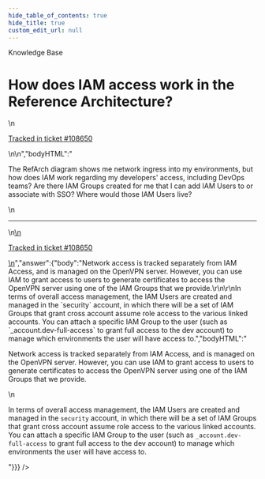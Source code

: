 ```yaml
---
hide_table_of_contents: true
hide_title: true
custom_edit_url: null
---
```



<CenterLayout>
<span class="title">Knowledge Base</span>
<h1>How does IAM access work in the Reference Architecture?</h1>
<GitHub json={{"id":"D_kwDOF8slf84APnaD","number":427,"author":{"login":"iangrunt"},"title":"How does IAM access work in the Reference Architecture?","body":"\nThe RefArch diagram shows me network ingress into my environments, but how does IAM work regarding my developers' access, including DevOps teams? Are there IAM Groups created for me that I can add IAM Users to or associate with SSO? Where would those IAM Users live?\n\n---\n\n<ins datetime=\"2022-05-23T18:37:26Z\">\n  <p><a href=\"https://support.gruntwork.io/hc/requests/108650\">Tracked in ticket #108650</a></p>\n</ins>\n","bodyHTML":"<p dir=\"auto\">The RefArch diagram shows me network ingress into my environments, but how does IAM work regarding my developers' access, including DevOps teams? Are there IAM Groups created for me that I can add IAM Users to or associate with SSO? Where would those IAM Users live?</p>\n<hr>\n<ins datetime=\"2022-05-23T18:37:26Z\">\n  <p dir=\"auto\"><a href=\"https://support.gruntwork.io/hc/requests/108650\" rel=\"nofollow\">Tracked in ticket #108650</a></p>\n</ins>","answer":{"body":"Network access is tracked separately from IAM Access, and is managed on the OpenVPN server. However, you can use IAM to grant access to users to generate certificates to access the OpenVPN server using one of the IAM Groups that we provide.\r\n\r\nIn terms of overall access management, the IAM Users are created and managed in the `security` account, in which there will be a set of IAM Groups that grant cross account assume role access to the various linked accounts. You can attach a specific IAM Group to the user (such as `_account.dev-full-access` to grant full access to the dev account) to manage which environments the user will have access to.","bodyHTML":"<p dir=\"auto\">Network access is tracked separately from IAM Access, and is managed on the OpenVPN server. However, you can use IAM to grant access to users to generate certificates to access the OpenVPN server using one of the IAM Groups that we provide.</p>\n<p dir=\"auto\">In terms of overall access management, the IAM Users are created and managed in the <code class=\"notranslate\">security</code> account, in which there will be a set of IAM Groups that grant cross account assume role access to the various linked accounts. You can attach a specific IAM Group to the user (such as <code class=\"notranslate\">_account.dev-full-access</code> to grant full access to the dev account) to manage which environments the user will have access to.</p>"}}} />

</CenterLayout>
  

<!-- ##DOCS-SOURCER-START
{
  "sourcePlugin": "github-discussions",
  "hash": "41131afd6e22bbfa77ed7530423e1331"
}
##DOCS-SOURCER-END -->
